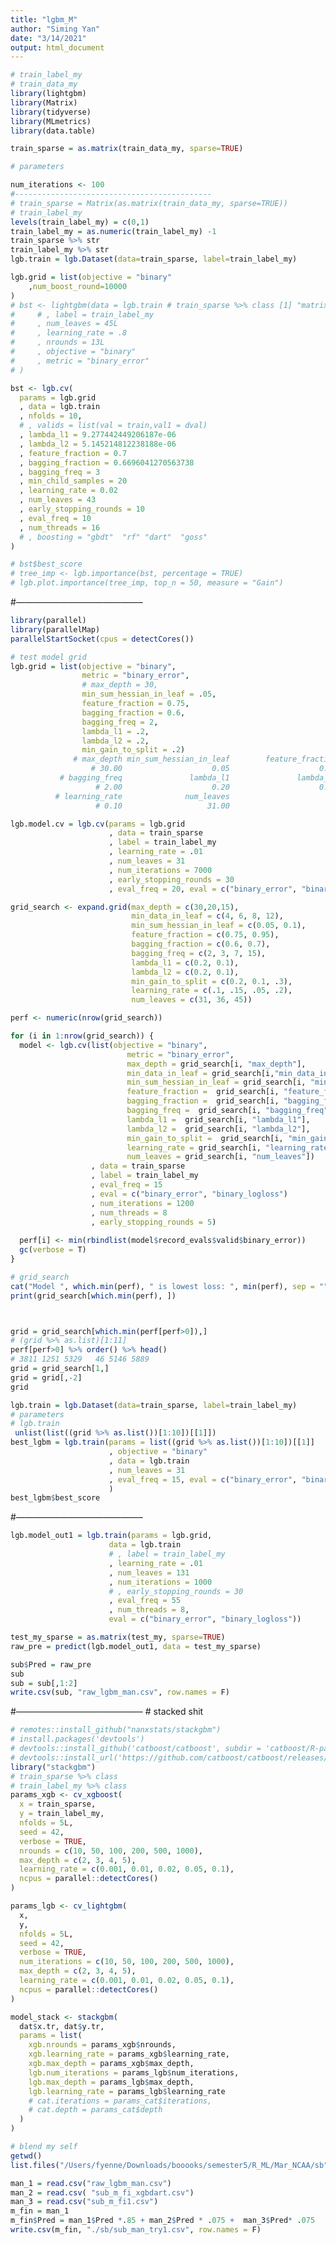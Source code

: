 ```yaml
---
title: "lgbm_M"
author: "Siming Yan"
date: "3/14/2021"
output: html_document
---
```

```r
# train_label_my
# train_data_my
library(lightgbm)
library(Matrix)
library(tidyverse)
library(MLmetrics)
library(data.table)
```

```r
train_sparse = as.matrix(train_data_my, sparse=TRUE)

# parameters

num_iterations <- 100
#--------------------------------------------
# train_sparse = Matrix(as.matrix(train_data_my, sparse=TRUE))
# train_label_my
levels(train_label_my) = c(0,1)
train_label_my = as.numeric(train_label_my) -1
train_sparse %>% str
train_label_my %>% str
lgb.train = lgb.Dataset(data=train_sparse, label=train_label_my)
```

```r

lgb.grid = list(objective = "binary"
    ,num_boost_round=10000
)
# bst <- lightgbm(data = lgb.train # train_sparse %>% class [1] "matrix" "array"  # lgbm data
#     # , label = train_label_my
#     , num_leaves = 45L
#     , learning_rate = .8
#     , nrounds = 13L
#     , objective = "binary"
#     , metric = "binary_error"
# )

bst <- lgb.cv(
  params = lgb.grid
  , data = lgb.train
  , nfolds = 10, 
  # , valids = list(val = train,val1 = dval)
  , lambda_l1 = 9.277442449206187e-06
  , lambda_l2 = 5.145214812238188e-06
  , feature_fraction = 0.7
  , bagging_fraction = 0.6696041270563738
  , bagging_freq = 3
  , min_child_samples = 20
  , learning_rate = 0.02
  , num_leaves = 43
  , early_stopping_rounds = 10
  , eval_freq = 10
  , num_threads = 16
  # , boosting = "gbdt"  "rf" "dart"  "goss"
) 

# bst$best_score
# tree_imp <- lgb.importance(bst, percentage = TRUE)
# lgb.plot.importance(tree_imp, top_n = 50, measure = "Gain")
```

#--------------------------------------------

```r
library(parallel)
library(parallelMap) 
parallelStartSocket(cpus = detectCores())
```
```r
# test model grid
lgb.grid = list(objective = "binary",
                metric = "binary_error",
                # max_depth = 30,
                min_sum_hessian_in_leaf = .05,
                feature_fraction = 0.75,
                bagging_fraction = 0.6,
                bagging_freq = 2,
                lambda_l1 = .2,
                lambda_l2 = .2,
                min_gain_to_split = .2)
              # max_depth min_sum_hessian_in_leaf        feature_fraction        bagging_fraction 
                  # 30.00                    0.05                    0.75                    0.60 
           # bagging_freq               lambda_l1               lambda_l2       min_gain_to_split 
                   # 2.00                    0.20                    0.20                    0.20 
          # learning_rate              num_leaves 
                   # 0.10                   31.00 

lgb.model.cv = lgb.cv(params = lgb.grid
                      , data = train_sparse
                      , label = train_label_my
                      , learning_rate = .01
                      , num_leaves = 31
                      , num_iterations = 7000
                      , early_stopping_rounds = 30
                      , eval_freq = 20, eval = c("binary_error", "binary_logloss"))
```

```r
grid_search <- expand.grid(max_depth = c(30,20,15),
                           min_data_in_leaf = c(4, 6, 8, 12),
                           min_sum_hessian_in_leaf = c(0.05, 0.1),
                           feature_fraction = c(0.75, 0.95),
                           bagging_fraction = c(0.6, 0.7),
                           bagging_freq = c(2, 3, 7, 15),
                           lambda_l1 = c(0.2, 0.1),
                           lambda_l2 = c(0.2, 0.1),
                           min_gain_to_split = c(0.2, 0.1, .3),
                           learning_rate = c(.1, .15, .05, .2),
                           num_leaves = c(31, 36, 45))
```
```r
perf <- numeric(nrow(grid_search))

for (i in 1:nrow(grid_search)) {
  model <- lgb.cv(list(objective = "binary",
                          metric = "binary_error",
                          max_depth = grid_search[i, "max_depth"],
                          min_data_in_leaf = grid_search[i,"min_data_in_leaf"],
                          min_sum_hessian_in_leaf = grid_search[i, "min_sum_hessian_in_leaf"],
                          feature_fraction =  grid_search[i, "feature_fraction"],
                          bagging_fraction =  grid_search[i, "bagging_fraction"],
                          bagging_freq =  grid_search[i, "bagging_freq"],
                          lambda_l1 =  grid_search[i, "lambda_l1"],
                          lambda_l2 =  grid_search[i, "lambda_l2"],
                          min_gain_to_split =  grid_search[i, "min_gain_to_split"],
                          learning_rate = grid_search[i, "learning_rate"],
                          num_leaves = grid_search[i, "num_leaves"])
                  , data = train_sparse
                  , label = train_label_my
                  , eval_freq = 15
                  , eval = c("binary_error", "binary_logloss")
                  , num_iterations = 1200
                  , num_threads = 8
                  , early_stopping_rounds = 5)
  
  perf[i] <- min(rbindlist(model$record_evals$valid$binary_error))
  gc(verbose = T)
}
```

```r
# grid_search
cat("Model ", which.min(perf), " is lowest loss: ", min(perf), sep = "","\n")
print(grid_search[which.min(perf), ])



grid = grid_search[which.min(perf[perf>0]),]
# (grid %>% as.list)[1:11]
perf[perf>0] %>% order() %>% head()
# 3811 1251 5329   46 5146 5889
grid = grid_search[1,]
grid = grid[,-2]
grid
```


```r
lgb.train = lgb.Dataset(data=train_sparse, label=train_label_my)
# parameters
# lgb.train
 unlist(list((grid %>% as.list())[1:10])[[1]])
best_lgbm = lgb.train(params = list((grid %>% as.list())[1:10])[[1]]
                      , objective = "binary"
                      , data = lgb.train
                      , num_leaves = 31
                      , eval_freq = 15, eval = c("binary_error", "binary_logloss")
                      )
best_lgbm$best_score
```


#--------------------------------------------

```r
lgb.model_out1 = lgb.train(params = lgb.grid,
                      data = lgb.train
                      # , label = train_label_my
                      , learning_rate = .01
                      , num_leaves = 131
                      , num_iterations = 1000
                      # , early_stopping_rounds = 30
                      , eval_freq = 55
                      , num_threads = 8,
                      eval = c("binary_error", "binary_logloss"))

```

```r
test_my_sparse = as.matrix(test_my, sparse=TRUE)
raw_pre = predict(lgb.model_out1, data = test_my_sparse)

sub$Pred = raw_pre
sub
sub = sub[,1:2]
write.csv(sub, "raw_lgbm_man.csv", row.names = F)
```


#--------------------------------------------
# stacked shit 

```r
# remotes::install_github("nanxstats/stackgbm")
# install.packages('devtools')
# devtools::install_github('catboost/catboost', subdir = 'catboost/R-package')
# devtools::install_url('https://github.com/catboost/catboost/releases/download/v0.20/catboost-R-Darwin-0.24.4.tgz')
library("stackgbm")
# train_sparse %>% class
# train_label_my %>% class
params_xgb <- cv_xgboost(
  x = train_sparse,
  y = train_label_my,
  nfolds = 5L,
  seed = 42,
  verbose = TRUE,
  nrounds = c(10, 50, 100, 200, 500, 1000),
  max_depth = c(2, 3, 4, 5),
  learning_rate = c(0.001, 0.01, 0.02, 0.05, 0.1),
  ncpus = parallel::detectCores()
)

params_lgb <- cv_lightgbm(
  x,
  y,
  nfolds = 5L,
  seed = 42,
  verbose = TRUE,
  num_iterations = c(10, 50, 100, 200, 500, 1000),
  max_depth = c(2, 3, 4, 5),
  learning_rate = c(0.001, 0.01, 0.02, 0.05, 0.1),
  ncpus = parallel::detectCores()
)


```

```r
model_stack <- stackgbm(
  dat$x.tr, dat$y.tr,
  params = list(
    xgb.nrounds = params_xgb$nrounds,
    xgb.learning_rate = params_xgb$learning_rate,
    xgb.max_depth = params_xgb$max_depth,
    lgb.num_iterations = params_lgb$num_iterations,
    lgb.max_depth = params_lgb$max_depth,
    lgb.learning_rate = params_lgb$learning_rate
    # cat.iterations = params_cat$iterations,
    # cat.depth = params_cat$depth
  )
)
```



```r
# blend my self
getwd()
list.files("/Users/fyenne/Downloads/booooks/semester5/R_ML/Mar_NCAA/sb")

man_1 = read.csv("raw_lgbm_man.csv")
man_2 = read.csv( "sub_m_fi_xgbdart.csv")
man_3 = read.csv("sub_m_fi1.csv")
m_fin = man_1
m_fin$Pred = man_1$Pred *.85 + man_2$Pred * .075 +  man_3$Pred* .075
write.csv(m_fin, "./sb/sub_man_try1.csv", row.names = F)
```

